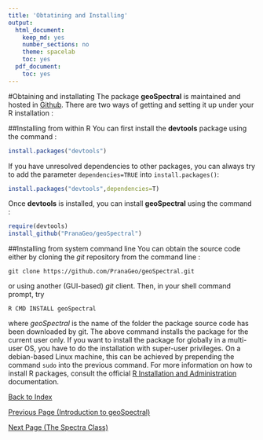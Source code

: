 ```yaml
---
title: 'Obtatining and Installing'
output:
  html_document:
    keep_md: yes
    number_sections: no
    theme: spacelab
    toc: yes
  pdf_document:
    toc: yes
---
```


#Obtaining and installating
The package **geoSpectral** is maintained and hosted in [Github](https://github.com/PranaGeo/geoSpectral). There are two ways of getting and setting it up under your R installation :

##Installing from within R
You can first install the **devtools** package using the command :
```r
install.packages("devtools")
```

If you have unresolved dependencies to other packages, you can always try to add the parameter `dependencies=TRUE` into `install.packages()`:
```r
install.packages("devtools",dependencies=T)
```

Once **devtools** is installed, you can install **geoSpectral** using the command :
```r
require(devtools)
install_github("PranaGeo/geoSpectral")
```

##Installing from system command line
You can obtain the source code either by cloning the *git* repository from the command line :
```
git clone https://github.com/PranaGeo/geoSpectral.git
```
or using another (GUI-based) *git* client. Then, in your shell command prompt, try

```
R CMD INSTALL geoSpectral
```

where *geoSpectral* is the name of the folder the package source code has been downloaded by git. The above command installs the package for the current user only. If you want to install the package for globally in a multi-user OS, you have to do the installation with super-user privileges. On a debian-based Linux machine, this can be achieved by prepending the command `sudo` into the previous command. For more information on how to install R packages, consult the official [R Installation and Administration](http://cran.r-project.org/doc/manuals/r-release/R-admin.html#Installing-packages) documentation.

[Back to Index](http://pranageo.com/geospectral/geospectral-tutorial)

[Previous Page (Introduction to geoSpectral)](../Introduction_to_geoSpectral/Introduction_to_geoSpectral.html)

[Next Page (The Spectra Class)](../The_Spectra_Class/The_Spectra_Class.html)
